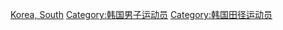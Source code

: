 [[Category:各国男子田径运动员|Korea, South]]
[[Category:韩国男子运动员|Category:韩国男子运动员]]
[[Category:韩国田径运动员|Category:韩国田径运动员]]
